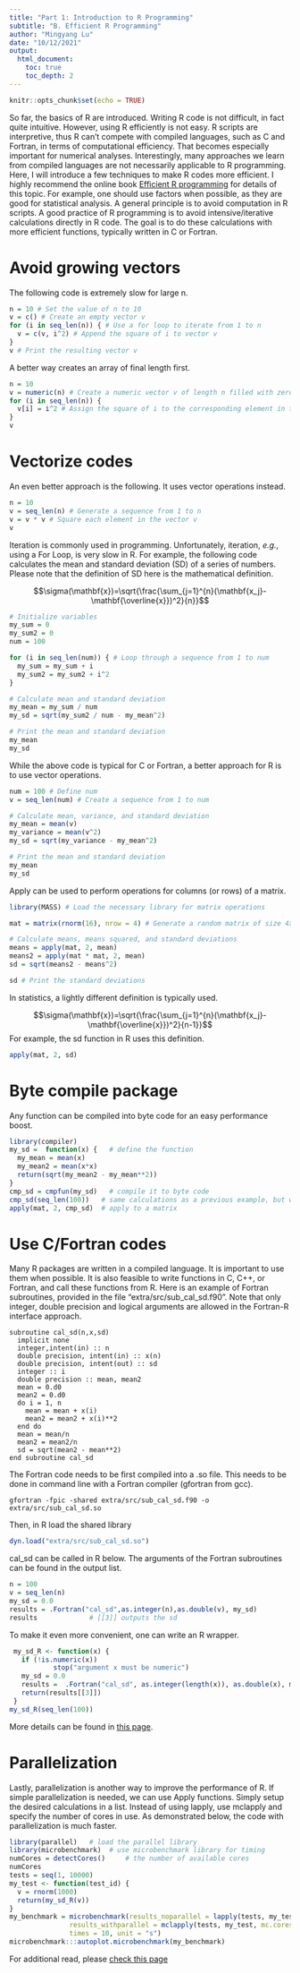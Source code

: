 ```yaml
---
title: "Part 1: Introduction to R Programming"
subtitle: "B. Efficient R Programming"
author: "Mingyang Lu"
date: "10/12/2021"
output: 
  html_document:
    toc: true
    toc_depth: 2
---
```


```r
knitr::opts_chunk$set(echo = TRUE)
```

So far, the basics of R are introduced. Writing R code is not difficult, in fact quite intuitive. However, using R efficiently is not easy. R scripts are interpretive, thus R can't compete with compiled languages, such as C and Fortran, in terms of computational efficiency. That becomes especially important for numerical analyses. Interestingly, many approaches we learn from compiled languages are not necessarily applicable to R programming. Here, I will introduce a few techniques to make R codes more efficient. I highly recommend the online book  [Efficient R programming](https://csgillespie.github.io/efficientR/) for details of this topic.
For example, one should use factors when possible, as they are good for statistical analysis. A general principle is to avoid computation in R scripts. A good practice of R programming is to avoid intensive/iterative calculations directly in R code. The goal is to do these calculations with more efficient functions, typically written in C or Fortran.

# Avoid growing vectors
The following code is extremely slow for large n.
```r
n = 10 # Set the value of n to 10
v = c() # Create an empty vector v
for (i in seq_len(n)) { # Use a for loop to iterate from 1 to n
  v = c(v, i^2) # Append the square of i to vector v
}
v # Print the resulting vector v
```
A better way creates an array of final length first.
```r
n = 10
v = numeric(n) # Create a numeric vector v of length n filled with zeros
for (i in seq_len(n)) {
  v[i] = i^2 # Assign the square of i to the corresponding element in the vector v
}
v
```

# Vectorize codes
An even better approach is the following. It uses vector operations instead.
```r
n = 10
v = seq_len(n) # Generate a sequence from 1 to n
v = v * v # Square each element in the vector v
v
```

Iteration is commonly used in programming. Unfortunately, iteration, *e.g.*, using a For Loop, is very slow in R. For example, the following code calculates the mean and standard deviation (SD) of a series of numbers. Please note that the definition of SD here is the mathematical definition.

$$\sigma(\mathbf{x})=\sqrt{\frac{\sum_{j=1}^{n}(\mathbf{x_j}-\mathbf{\overline{x}})^2}{n}}$$
``` r
# Initialize variables
my_sum = 0
my_sum2 = 0
num = 100

for (i in seq_len(num)) { # Loop through a sequence from 1 to num
  my_sum = my_sum + i
  my_sum2 = my_sum2 + i^2
}

# Calculate mean and standard deviation
my_mean = my_sum / num
my_sd = sqrt(my_sum2 / num - my_mean^2)

# Print the mean and standard deviation
my_mean
my_sd
```
While the above code is typical for C or Fortran, a better approach for R is to use vector operations. 
```r
num = 100 # Define num
v = seq_len(num) # Create a sequence from 1 to num

# Calculate mean, variance, and standard deviation
my_mean = mean(v)
my_variance = mean(v^2)
my_sd = sqrt(my_variance - my_mean^2)

# Print the mean and standard deviation
my_mean
my_sd
```
Apply can be used to perform operations for columns (or rows) of a matrix.
```r
library(MASS) # Load the necessary library for matrix operations

mat = matrix(rnorm(16), nrow = 4) # Generate a random matrix of size 4x4

# Calculate means, means squared, and standard deviations
means = apply(mat, 2, mean)
means2 = apply(mat * mat, 2, mean)
sd = sqrt(means2 - means^2)

sd # Print the standard deviations
```

In statistics, a lightly different definition is typically used.

$$\sigma(\mathbf{x})=\sqrt{\frac{\sum_{j=1}^{n}(\mathbf{x_j}-\mathbf{\overline{x}})^2}{n-1}}$$
For example, the sd function in R uses this definition.
```r
apply(mat, 2, sd)
```

# Byte compile package
Any function can be compiled into byte code for an easy performance boost.
```r
library(compiler)
my_sd =  function(x) {   # define the function
  my_mean = mean(x)
  my_mean2 = mean(x*x)
  return(sqrt(my_mean2 - my_mean**2))
}
cmp_sd = cmpfun(my_sd)   # compile it to byte code
cmp_sd(seq_len(100))   # same calculations as a previous example, but with compiled function
apply(mat, 2, cmp_sd)  # apply to a matrix 

```

# Use C/Fortran codes
Many R packages are written in a compiled language. It is important to use them when possible. It is also feasible to write functions in C, C++, or Fortran, and call these functions from R.
Here is an example of Fortran subroutines, provided in the file "extra/src/sub_cal_sd.f90". Note that only integer, double precision and logical arguments are allowed in the Fortran-R interface approach. 

```
subroutine cal_sd(n,x,sd)
  implicit none
  integer,intent(in) :: n
  double precision, intent(in) :: x(n)
  double precision, intent(out) :: sd
  integer :: i
  double precision :: mean, mean2
  mean = 0.d0
  mean2 = 0.d0
  do i = 1, n
    mean = mean + x(i)
    mean2 = mean2 + x(i)**2
  end do
  mean = mean/n
  mean2 = mean2/n
  sd = sqrt(mean2 - mean**2)
end subroutine cal_sd
```

The Fortran code needs to be first compiled into a .so file. This needs to be done in command line with a Fortran compiler (gfortran from gcc).

```
gfortran -fpic -shared extra/src/sub_cal_sd.f90 -o extra/src/sub_cal_sd.so
```

Then, in R load the shared library

```r
dyn.load("extra/src/sub_cal_sd.so")
```

cal_sd can be called in R below. The arguments of the Fortran subroutines can be found in the output list.

```r
n = 100
v = seq_len(n)
my_sd = 0.0
results = .Fortran("cal_sd",as.integer(n),as.double(v), my_sd)
results             # [[3]] outputs the sd 
```

To make it even more convenient, one can write an R wrapper.

``` r
 my_sd_R <- function(x) {
   if (!is.numeric(x))
           stop("argument x must be numeric")
   my_sd = 0.0
   results =  .Fortran("cal_sd", as.integer(length(x)), as.double(x), my_sd)
   return(results[[3]])
 }
my_sd_R(seq_len(100))
```

More details can be found in [this page](http://users.stat.umn.edu/~geyer/rc/).

# Parallelization

Lastly, parallelization is another way to improve the performance of R. If simple parallelization is needed, we can use Apply functions. Simply setup the desired calculations in a list. Instead of using lapply, use mclapply and specify the number of cores in use. As demonstrated below, the code with parallelization is much faster.

```r
library(parallel)   # load the parallel library
library(microbenchmark)  # use microbenchmark library for timing
numCores = detectCores()     # the number of available cores 
numCores
tests = seq(1, 10000)
my_test <- function(test_id) {
  v = rnorm(1000)
  return(my_sd_R(v))
}
my_benchmark = microbenchmark(results_noparallel = lapply(tests, my_test),
               results_withparallel = mclapply(tests, my_test, mc.cores = numCores),
               times = 10, unit = "s")  
microbenchmark:::autoplot.microbenchmark(my_benchmark)
```

For additional read, please [check this page](https://nceas.github.io/oss-lessons/parallel-computing-in-r/parallel-computing-in-r.html)
